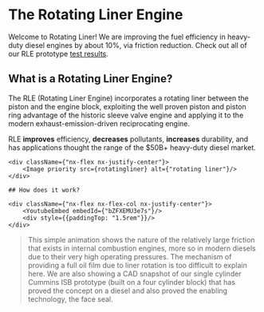 # The Rotating Liner Engine

Welcome to Rotating Liner! We are improving the fuel efficiency in heavy-duty diesel engines by about 10%, via friction reduction.  Check out all of our RLE prototype [test results](/prototype/highlights).


## What is a Rotating Liner Engine?

The RLE (Rotating Liner Engine) incorporates a rotating liner between the piston and the engine block, exploiting the well proven piston and piston ring advantage of the historic sleeve valve engine and applying it to the modern exhaust-emission-driven reciprocating engine.

RLE **improves** efficiency, **decreases** pollutants, **increases** durability, and has applications thought the range of the $50B+ heavy-duty diesel market.



<div className={"nx-w-full nx-flex nx-flex-col nx-pt-6"}>

    <div className={"nx-flex nx-justify-center"}>
        <Image priority src={rotatingliner} alt={"rotating liner"}/>
    </div>

    ## How does it work?

    <div className={"nx-flex nx-flex-col nx-justify-center"}>
        <YoutubeEmbed embedId={"bZFXEMU3e7s"}/>
        <div style={{paddingTop: "1.5rem"}}/>
    </div>
</div>


> This simple animation shows the nature of the relatively large friction that exists in internal combustion engines, more so in modern diesels due to their very high operating pressures.  The mechanism of providing a full oil film due to liner rotation is too difficult to explain here.  We are also showing a CAD snapshot of our single cylinder Cummins ISB prototype (built on a four cylinder block) that has proved the concept on a diesel and also proved the enabling technology, the face seal.
